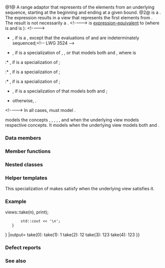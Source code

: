 {{cpp/ranges/view title|take}}
{{cpp/ranges/take_view/navbar}}

{{dcl begin}}
{{dcl header|ranges}}
{{dcl|num=1|since=c++20|1=
template&lt; ranges::view V &gt;
class take_view
    : public ranges::view_interface&lt;take_view&lt;V&gt;&gt;
}}
{{dcl|num=2|since=c++20|1=
namespace views {
    inline constexpr /* unspecified */ take = /* unspecified */;
}
}}
{{dcl h|Call signature}}
{{dcl|since=c++20|1=
template&lt; ranges::viewable_range R &gt;
    requires /* see below */
constexpr ranges::view auto
    take( R&amp;&amp; r, ranges::range_difference_t&lt;R&gt; count );
}}
{{dcl|since=c++20|1=
template&lt; class DifferenceType &gt;
constexpr /* range adaptor closure */ take( DifferenceType&amp;&amp; count );
}}
{{dcl end}}

@1@ A range adaptor that represents {{lconcept|view}} of the elements from an underlying sequence, starting at the beginning and ending at a given bound.
@2@ {{tt|views::take}} is a {{named req|RangeAdaptorObject}}. The expression {{c|views::take(e, f)}} results in a view that represents the first {{c|f}} elements from {{c|e}}. The result is not necessarily a {{tt|take_view}}.
&lt;!----&gt;
{{c|views::take(e, f)}} is [[cpp/language/expressions#Expression-equivalence|expression-equivalent]] to (where {{tt|T}} is {{c/core|std::remove_cvref_t&lt;decltype((e))&gt;}} and {{tt|D}} is {{c/core|ranges::range_difference_t&lt;decltype((e))&gt;}}):
&lt;!----&gt;
* {{box|{{c/core|((void)f,}}{{nbspt}}{{lti|cpp/standard library/decay-copy}}{{c/core|(e))}}}}, if {{tt|T}} is a {{c/core|ranges::empty_view}}, except that the evaluations of {{c|e}} and {{c|f}} are indeterminately sequenced;&lt;!-- LWG 3524 --&gt;
* {{c|U(ranges::begin(e), ranges::begin(e) + std::min&lt;D&gt;(ranges::distance(e), f))}}, if {{tt|T}} is a specialization of {{c/core|std::span}}, {{lc|std::basic_string_view}}, or {{c/core|ranges::subrange}} that models both {{lconcept|random_access_range}} and {{lconcept|sized_range}}, where {{tt|U}} is
:* {{c/core|std::span&lt;typename T::element_type&gt;}}, if {{tt|T}} is a specialization of {{c/core|std::span}};
:* {{tt|T}}, if {{tt|T}} is a specialization of {{lc|std::basic_string_view}};
:* {{c/core|ranges::subrange&lt;ranges::iterator_t&lt;T&gt;&gt;}}, if {{tt|T}} is a specialization of {{c/core|ranges::subrange}};
* {{c multi|ranges::iota_view(*ranges::begin(e),|                  *(ranges::begin(e) + std::min&lt;D&gt;(ranges::distance(e), f)))}}, if {{tt|T}} is a specialization of {{c/core|ranges::iota_view}} that models both {{lconcept|random_access_range}} and {{lconcept|sized_range}};
{{rrev|since=c++23|
* otherwise, if {{tt|T}} is a specialization of {{l2tt|cpp/ranges/repeat_view}}:
:* {{c|views::repeat(*e.value_, std::min&lt;D&gt;(ranges::distance(e), f))}}, if {{tt|T}} models {{lconcept|sized_range}}; is such case {{c|e}} is evaluated only once;
:* {{c|views::repeat(*e.value_, static_cast&lt;D&gt;(e))}} otherwise;
}}
* otherwise, {{c|take_view(e, f)}}.
&lt;!----&gt;
In all cases, {{c/core|decltype((f))}} must model {{c|std::convertible_to&lt;D&gt;}}.

{{tt|take_view}} models the concepts {{lconcept|contiguous_range}}, {{lconcept|random_access_range}}, {{lconcept|bidirectional_range}}, {{lconcept|forward_range}},  {{lconcept|input_range}}, and {{lconcept|sized_range}} when the underlying view {{tt|V}} models respective concepts. It models {{lconcept|common_range}} when the underlying view {{tt|V}} models both {{lconcept|random_access_range}} and {{lconcept|sized_range}}.

===Data members===
{{dsc begin}}
{{dsc hitem|Member name|Definition}}
{{dsc expos mem obj|base_|private=yes|the underlying {{lconcept|view}} of type {{tt|V}}}}
{{dsc expos mem obj|count_|private=yes|the number of elements to take, of type {{c/core|ranges::range_difference_t&lt;V&gt;}}}}
{{dsc end}}

===Member functions===
{{dsc begin}}
{{dsc inc|cpp/ranges/adaptor/dsc constructor|take_view}}
{{dsc inc|cpp/ranges/adaptor/dsc base|take_view}}
{{dsc inc|cpp/ranges/adaptor/dsc begin|take_view}}
{{dsc inc|cpp/ranges/adaptor/dsc end|take_view}}
{{dsc inc|cpp/ranges/adaptor/dsc size|take_view}}

{{cpp/ranges/view_interface/inherit|embedded=yes|size=yes}}
{{dsc end}}

==={{rl|deduction guides|Deduction guides}}===

===Nested classes===
{{dsc begin}}
{{dsc expos mem tclass|cpp/ranges/take_view/sentinel|notes={{mark c++20}}|the sentinel type}}
{{dsc end}}

===Helper templates===
{{ddcl|since=c++20|1=
template&lt; class T &gt;
constexpr bool enable_borrowed_range&lt;std::ranges::take_view&lt;T&gt;&gt; =
    ranges::enable_borrowed_range&lt;T&gt;;
}}
This specialization of {{ltt|cpp/ranges/borrowed_range|std::ranges::enable_borrowed_range}} makes {{tt|take_view}} satisfy {{lconcept|borrowed_range}} when the underlying view satisfies it.

===Example===
{{example
|code=
#include &lt;algorithm&gt;
#include &lt;iostream&gt;
#include &lt;ranges&gt;

int main()
{
    namespace views = std::views;
    auto print = [](char x){ std::cout &lt;&lt; x; };

    for (const char nums[]{'1', '2', '3'};
         int n : views::iota(0, 5))
    {
        std::cout &lt;&lt; "take(" &lt;&lt; n &lt;&lt; "): ";
        // safely takes only upto min(n, nums.size()) elements:
        std::ranges::for_each(nums {{!}} views::take(n), print);
        std::cout &lt;&lt; '\n';
    }
}
|output=
take(0): 
take(1): 1
take(2): 12
take(3): 123
take(4): 123
}}

===Defect reports===
{{dr list begin}}
{{dr list item|wg=lwg|dr=3407|std=C++20|before={{tt|views::take}} sometimes failed to&lt;br&gt;construct a sized random access range|after=the result type is adjusted so&lt;br&gt;that construction is always valid}}
{{dr list item|wg=lwg|dr=3494|std=C++20|before={{tt|take_view}} was never a {{tt|borrowed_range}}|after=it is a {{tt|borrowed_range}} if its underlying view is}}
{{dr list end}}

===See also===
{{dsc begin}}
{{dsc inc|cpp/ranges/dsc view_counted}}
{{dsc inc|cpp/ranges/dsc take_while_view}}
{{dsc inc|cpp/algorithm/ranges/dsc copy_n}}
{{dsc end}}

{{langlinks|es|ja|ru|zh}}